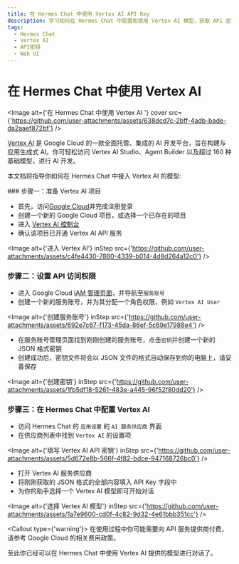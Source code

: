```yaml
---
title: 在 Hermes Chat 中使用 Vertex AI API Key
description: 学习如何在 Hermes Chat 中配置和使用 Vertex AI 模型，获取 API 密钥并开始对话。
tags:
  - Hermes Chat
  - Vertex AI
  - API密钥
  - Web UI
---
```


# 在 Hermes Chat 中使用 Vertex AI

<Image alt={'在 Hermes Chat 中使用 Vertex AI '} cover src={'https://github.com/user-attachments/assets/638dcd7c-2bff-4adb-bade-da2aaef872bf'} />

[Vertex AI](https://cloud.google.com/vertex-ai) 是 Google Cloud 的一款全面托管、集成的 AI 开发平台，旨在构建与应用生成式 AI。你可轻松访问 Vertex AI Studio、Agent Builder 以及超过 160 种基础模型，进行 AI 开发。

本文档将指导你如何在 Hermes Chat 中接入 Vertex AI 的模型:

<Steps>
  ### 步骤一：准备 Vertex AI 项目

  - 首先，访问[Google Cloud](https://console.cloud.google.com/)并完成注册登录
  - 创建一个新的 Google Cloud 项目，或选择一个已存在的项目
  - 进入 [Vertex AI 控制台](https://console.cloud.google.com/vertex-ai)
  - 确认该项目已开通 Vertex AI API 服务

  <Image alt={'进入 Vertex AI'} inStep src={'https://github.com/user-attachments/assets/c4fe4430-7860-4339-b014-4d8d264a12c0'} />

  ### 步骤二：设置 API 访问权限

  - 进入 Google Cloud [IAM 管理页面](https://console.cloud.google.com/iam-admin/serviceaccounts)，并导航至`服务账号`
  - 创建一个新的服务账号，并为其分配一个角色权限，例如 `Vertex AI User`

  <Image alt={'创建服务账号'} inStep src={'https://github.com/user-attachments/assets/692e7c67-f173-45da-86ef-5c69e17988e4'} />

  - 在服务账号管理页面找到刚刚创建的服务账号，点击`密钥`并创建一个新的 JSON 格式密钥
  - 创建成功后，密钥文件将会以 JSON 文件的格式自动保存到你的电脑上，请妥善保存

  <Image alt={'创建密钥'} inStep src={'https://github.com/user-attachments/assets/1fb5df18-5261-483e-a445-96f52f80dd20'} />

  ### 步骤三：在 Hermes Chat 中配置 Vertex AI

  - 访问 Hermes Chat 的 `应用设置` 的 `AI 服务供应商` 界面
  - 在供应商列表中找到 `Vertex AI` 的设置项

  <Image alt={'填写 Vertex AI API 密钥'} inStep src={'https://github.com/user-attachments/assets/5d672e8b-566f-4f82-bdce-947168726bc0'} />

  - 打开 Vertex AI 服务供应商
  - 将刚刚获取的 JSON 格式的全部内容填入 API Key 字段中
  - 为你的助手选择一个 Vertex AI 模型即可开始对话

  <Image alt={'选择 Vertex AI 模型'} inStep src={'https://github.com/user-attachments/assets/1a7e9600-cd0f-4c82-9d32-4e61bbb351cc'} />

  <Callout type={'warning'}>
    在使用过程中你可能需要向 API 服务提供商付费，请参考 Google Cloud 的相关费用政策。
  </Callout>
</Steps>

至此你已经可以在 Hermes Chat 中使用 Vertex AI 提供的模型进行对话了。
